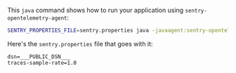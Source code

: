 This `java` command shows how to run your application using `sentry-opentelemetry-agent`:

<SignInNote />

```bash
SENTRY_PROPERTIES_FILE=sentry.properties java -javaagent:sentry-opentelemetry-agent-{{@inject packages.version('sentry.java.opentelemetry-agent') }}.jar -jar your-application.jar
```

Here's the `sentry.properties` file that goes with it:

```properties {filename:sentry.properties}
dsn=___PUBLIC_DSN___
traces-sample-rate=1.0
```
